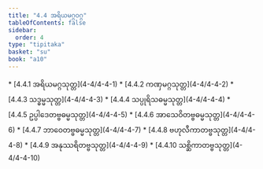 ```yaml
---
title: "4.4 အရိယမဂ္ဂဝဂ္ဂ"
tableOfContents: false
sidebar:
  order: 4
type: "tipitaka"
basket: "su"
book: "a10"
---
```



<DynamicBreadcrumb />



<TableOfContents book="a10" section="4.4">
* [4.4.1 အရိယမဂ္ဂသုတ္တ](4-4/4-4-1)
* [4.4.2 ကဏှမဂ္ဂသုတ္တ](4-4/4-4-2)
* [4.4.3 သဒ္ဓမ္မသုတ္တ](4-4/4-4-3)
* [4.4.4 သပ္ပုရိသဓမ္မသုတ္တ](4-4/4-4-4)
* [4.4.5 ဥပ္ပါဒေတဗ္ဗဓမ္မသုတ္တ](4-4/4-4-5)
* [4.4.6 အာသေဝိတဗ္ဗဓမ္မသုတ္တ](4-4/4-4-6)
* [4.4.7 ဘာဝေတဗ္ဗဓမ္မသုတ္တ](4-4/4-4-7)
* [4.4.8 ဗဟုလီကာတဗ္ဗသုတ္တ](4-4/4-4-8)
* [4.4.9 အနုဿရိတဗ္ဗသုတ္တ](4-4/4-4-9)
* [4.4.10 သစ္ဆိကာတဗ္ဗသုတ္တ](4-4/4-4-10)
</TableOfContents>